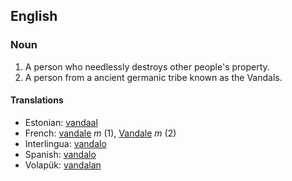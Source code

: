 ==English==
===Noun===
#A person who needlessly destroys other people's property.
#A person from a ancient germanic tribe known as the Vandals.

====Translations====
*Estonian: [[vandaal]]
*French: [[vandale]] ''m'' (1), [[Vandale]] ''m'' (2)
*Interlingua: [[vandalo]]
*Spanish: [[vandalo]]
*Volapük: [[vandalan]]